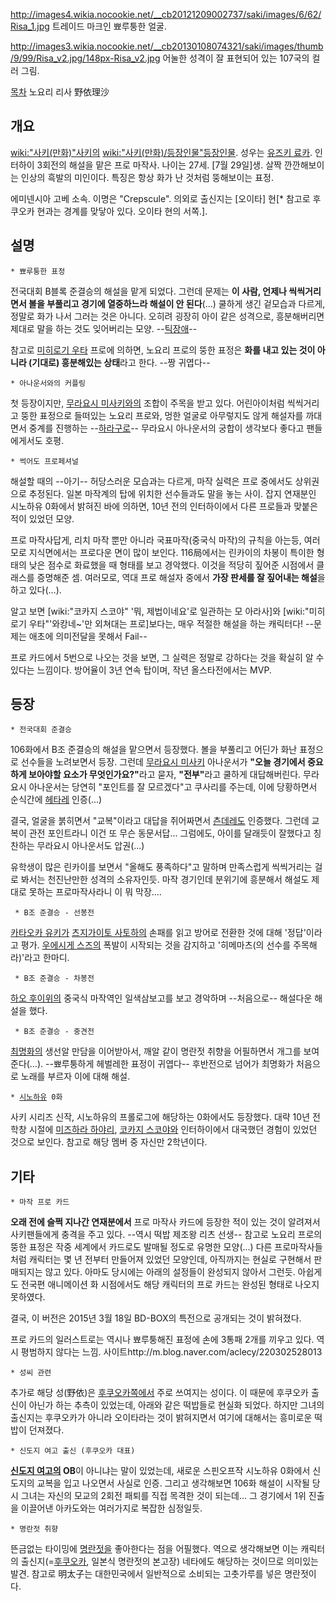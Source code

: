 http://images4.wikia.nocookie.net/__cb20121209002737/saki/images/6/62/Risa_1.jpg
트레이드 마크인 뾰루퉁한 얼굴.

http://images3.wikia.nocookie.net/__cb20130108074321/saki/images/thumb/9/99/Risa_v2.jpg/148px-Risa_v2.jpg
어눌한 성격이 잘 표현되어 있는 107국의 컬러 그림.

[[목차]]
노요리 리사
野依理沙

== 개요 ==
[[wiki:"사키(만화)"사키]]의 [[wiki:"사키(만화)/등장인물"등장인물]]. 성우는 [[유즈키 료카]]. 인터하이 3회전의 해설을 맡은 프로 마작사. 나이는 27세. [7월 29일]생. 살짝 깐깐해보이는 인상의 흑발의 미인이다. 특징은 항상 화가 난 것처럼 뚱해보이는 표정.

에미넨시아 고베 소속. 이명은 "Crepscule". 의외로 출신지는 [오이타] 현[* 참고로 후쿠오카 현과는 경계를 맞닿아 있다. 오이타 현의 서쪽.].

== 설명 ==
 * 뾰루퉁한 표정
전국대회 B블록 준결승의 해설을 맡게 되었다. 그런데 문제는 '''이 사람, 언제나 씩씩거리면서 볼을 부풀리고 경기에 열중하느라 해설이 안 된다'''(...) 쿨하게 생긴 겉모습과 다르게, 정말로 화가 나서 그러는 것은 아니다. 오히려 굉장히 아이 같은 성격으로, 흥분해버리면 제대로 말을 하는 것도 잊어버리는 모양. --[[틱장애]]-- 

참고로 [[미히로기 우타]] 프로에 의하면, 노요리 프로의 뚱한 표정은 '''화를 내고 있는 것이 아니라 (기대로) 흥분해있는 상태'''라고 한다. --짱 귀엽다--

 * 아나운서와의 커플링
첫 등장이지만, [[무라요시 미사키]]와의 조합이 주목을 받고 있다. 어린아이처럼 씩씩거리고 뚱한 표정으로 들떠있는 노요리 프로와, 멍한 얼굴로 아무렇지도 않게 해설자를 까대면서 중계를 진행하는 --[[하라구로]]-- 무라요시 아나운서의 궁합이 생각보다 좋다고 팬들에게서도 호평.

 * 썩어도 프로페셔널
해설할 때의 --아기-- 허당스러운 모습과는 다르게, 마작 실력은 프로 중에서도 상위권으로 추정된다. 일본 마작계의 탑에 위치한 선수들과도 말을 놓는 사이. 잡지 연재분인 시노하유 0화에서 밝혀진 바에 의하면, 10년 전의 인터하이에서 다른 프로들과 맞붙은 적이 있었던 모양.

프로 마작사답게, 리치 마작 뿐만 아니라 국표마작(중국식 마작)의 규칙을 아는등, 여러모로 지식면에서는 프로다운 면이 많이 보인다. 116局에서는 린카이의 차봉이 특이한 형태의 낮은 점수로 화료했을 때 형태를 보고 경악했다. 이것을 적당히 짚어준 시점에서 클래스를 증명해준 셈. 여러모로, 역대 프로 해설자 중에서 '''가장 판세를 잘 짚어내는 해설'''을 하고 있다(…). 

알고 보면 [wiki:"코카지 스코야" '뭐, 제법이네요'로 일관하는 모 아라사]와 [wiki:"미히로기 우타"'와캉네~'만 외쳐대는 프로]보다는, 매우 적절한 해설을 하는 캐릭터다! --문제는 애초에 의미전달을 못해서 Fail--

프로 카드에서 5번으로 나오는 것을 보면, 그 실력은 정말로 강하다는 것을 확실히 알 수 있다는 느낌이다. 방어율이 3년 연속 탑이며, 작년 올스타전에서는 MVP.

== 등장 ==
 * 전국대회 준결승
106화에서 B조 준결승의 해설을 맡으면서 등장했다. 볼을 부풀리고 어딘가 화난 표정으로 선수들을 노려보면서 등장. 그런데 [[무라요시 미사키]] 아나운서가 '''"오늘 경기에서 중요하게 보아야할 요소가 무엇인가요?"'''라고 묻자, '''"전부"'''라고 쿨하게 대답해버린다. 무라요시 아나운서는 당연히 "포인트를 잘 모르겠다"고 쿠사리를 주는데, 이에 당황하면서 순식간에 [[헤타레]] 인증(...)

결국, 얼굴을 붉히면서 "교복"이라고 대답을 쥐어짜면서 [[츤데레]]도 인증했다. 그런데 교복이 관전 포인트라니 이건 또 무슨 동문서답... 그럼에도, 아이를 달래듯이 잘했다고 칭찬하는 무라요시 아나운서도 압권(...)

유학생이 많은 린카이를 보면서 "올해도 풍족하다"고 말하며 만족스럽게 씩씩거리는 걸로 봐서는 천진난만한 성격의 소유자인듯. 마작 경기인데 분위기에 흥분해서 해설도 제대로 못하는 프로마작사라니 이 뭐 막장....

  * B조 준결승 - 선봉전
[[카타오카 유키]]가 [[츠지가이토 사토하]]의 손패를 읽고 방어로 전환한 것에 대해 '정답'이라고 평가. [[우에시게 스즈]]의 폭발이 시작되는 것을 감지하고 '히메마츠(의 선수를 주목해라)'라고 한마디.

  * B조 준결승 - 차봉전
[[하오 후이위]]의 중국식 마작역인 일색삼보고를 보고 경악하며 --처음으로-- 해설다운 해설을 했다.

  * B조 준결승 - 중견전
[[최명화]]의 생선알 만담을 이어받아서, 깨알 같이 명란젓 취향을 어필하면서 개그를 보여준다(…). --뾰루퉁하게 헤벌레한 표정이 귀엽다-- 후반전으로 넘어가 최명화가 처음으로 노래를 부르자 이에 대해 해설.

 * [[시노하유]] 0화
사키 시리즈 신작, 시노하유의 프롤로그에 해당하는 0화에서도 등장했다. 대략 10년 전 학창 시절에 [[미즈하라 하야리]], [[코카지 스코야]]와 인터하이에서 대국했던 경험이 있었던 것으로 보인다. 참고로 해당 멤버 중 자신만 2학년이다.
== 기타 ==
 * 마작 프로 카드
'''오래 전에 슬쩍 지나간 연재분에서''' 프로 마작사 카드에 등장한 적이 있는 것이 알려져서 사키팬들에게 충격을 주고 있다. --역시 떡밥 제조왕 리츠 선생-- 참고로 노요리 프로의 뚱한 표정은 작중 세계에서 카드로도 발매될 정도로 유명한 모양(...) 다른 프로마작사들처럼 캐릭터는 몇 년 전부터 만들어져 있었던 모양인데, 아직까지는 현실로 구현해서 판매되지는 않고 있다. 아마도 당시에는 아래의 설정들이 완성되지 않아서 그런듯. 아쉽게도 전국편 애니메이션 화 시점에서도 해당 캐릭터의 프로 카드는 완성된 형태로 나오지 못하였다.

결국, 이 버전은 2015년 3월 18일 BD-BOX의 특전으로 공개되는 것이 밝혀졌다.

프로 카드의 일러스트로는 역시나 뾰루퉁해진 표정에 손에 3통패 2개를 끼우고 있다. 역시 평범하지 않다는 느낌.
사이트http://m.blog.naver.com/aclecy/220302528013
 * 성씨 관련
추가로 해당 성(野依)은 [[후쿠오카]]쪽에서 주로 쓰여지는 성이다. 이 때문에 후쿠오카 출신이 아닌가 하는 추측이 있었는데, 아래와 같은 떡밥들로 현실화 되었다. 하지만 그녀의 출신지는 후쿠오카가 아니라 오이타라는 것이 밝혀지면서 여기에 대해서는 흥미로운 떡밥이 던져졌다.

 * 신도지 여고 출신 (후쿠오카 대표) 
'''[[신도지 여고]]의 OB'''이 아니냐는 말이 있었는데, 새로운 스핀오프작 시노하유 0화에서 신도지의 교복을 입고 나오면서 사실로 인증. 그리고 생각해보면 106화 해설이 시작될 당시 그녀는 자신의 모교의 2회전 패퇴를 직접 목격한 것이 되는데... 그 경기에서 1위 진출을 이끌어낸 아카도와는 여러가지로 복잡한 심정일듯.

 * 명란젓 취향
뜬금없는 타이밍에 [[명란젓]]을 좋아한다는 점을 어필했다. 역으로 생각해보면 이는 캐릭터의 출신지(=[[후쿠오카]], 일본식 명란젓의 본고장) 네타에도 해당하는 것이므로 의미있는 발견. 참고로 明太子는 대한민국에서 일반적으로 소비되는 고춧가루를 넣은 명란젓이다.
